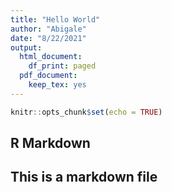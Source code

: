 ```yaml
---
title: "Hello World"
author: "Abigale"
date: "8/22/2021"
output:
  html_document:
    df_print: paged
  pdf_document:
    keep_tex: yes
---
```


```r
knitr::opts_chunk$set(echo = TRUE)
```

## R Markdown

## This is a markdown file

